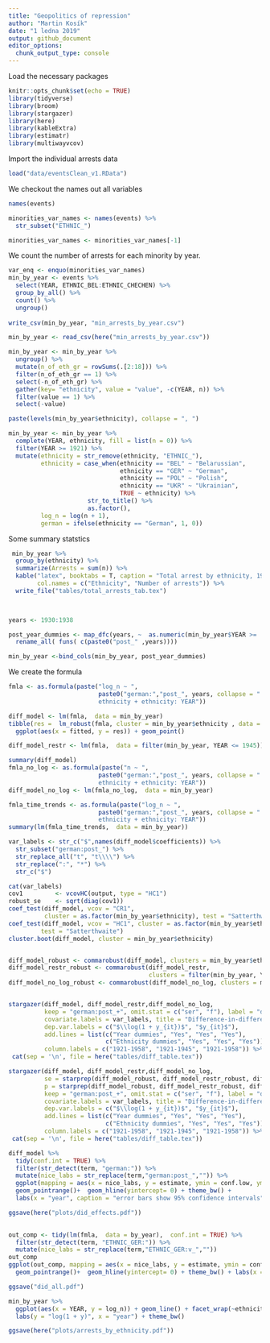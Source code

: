 ```yaml
---
title: "Geopolitics of repression"
author: "Martin Kosík"
date: "1 ledna 2019"
output: github_document
editor_options: 
  chunk_output_type: console
---
```

Load the necessary packages
```r
knitr::opts_chunk$set(echo = TRUE)
library(tidyverse)
library(broom)
library(stargazer)
library(here)
library(kableExtra)
library(estimatr)
library(multiwayvcov)
```


Import the individual arrests data
```r
load("data/eventsClean_v1.RData")
```

We checkout the names out all variables
```r
names(events)

minorities_var_names <- names(events) %>% 
  str_subset("ETHNIC_")

minorities_var_names <- minorities_var_names[-1]
```

We count the number of arrests for each minority by year.
```r
var_enq <- enquo(minorities_var_names)
min_by_year <- events %>%
  select(YEAR, ETHNIC_BEL:ETHNIC_CHECHEN) %>% 
  group_by_all() %>% 
  count() %>% 
  ungroup()
  
write_csv(min_by_year, "min_arrests_by_year.csv")

```


```r

  
min_by_year <- read_csv(here("min_arrests_by_year.csv"))

min_by_year <- min_by_year %>% 
  ungroup() %>% 
  mutate(n_of_eth_gr = rowSums(.[2:18])) %>% 
  filter(n_of_eth_gr == 1) %>% 
  select(-n_of_eth_gr) %>% 
  gather(key= "ethnicity", value = "value", -c(YEAR, n)) %>% 
  filter(value == 1) %>% 
  select(-value)

paste(levels(min_by_year$ethnicity), collapse = ", ")

```

```r
min_by_year <- min_by_year %>% 
  complete(YEAR, ethnicity, fill = list(n = 0)) %>% 
  filter(YEAR >= 1921) %>% 
  mutate(ethnicity = str_remove(ethnicity, "ETHNIC_"), 
         ethnicity = case_when(ethnicity == "BEL" ~ "Belarussian",
                               ethnicity == "GER" ~ "German",
                               ethnicity == "POL" ~ "Polish",
                               ethnicity == "UKR" ~ "Ukrainian",
                               TRUE ~ ethnicity) %>% 
                      str_to_title() %>% 
                      as.factor(),
         log_n = log(n + 1), 
         german = ifelse(ethnicity == "German", 1, 0))


```

Some summary statstics
```r
 min_by_year %>% 
  group_by(ethnicity) %>% 
  summarize(Arrests = sum(n)) %>% 
  kable("latex", booktabs = T, caption = "Total arrest by ethnicity, 1921-1958", 
        col.names = c("Ethnicity", "Number of arrests")) %>% 
  write_file("tables/total_arrests_tab.tex")

  
```


```r
years <- 1930:1938

post_year_dummies <- map_dfc(years, ~  as.numeric(min_by_year$YEAR >= .)) %>% 
  rename_all( funs( c(paste0("post_" ,years))))

min_by_year <-bind_cols(min_by_year, post_year_dummies)
```


We create the formula 
```r
fmla <- as.formula(paste("log_n ~ ", 
                         paste0("german:","post_", years, collapse = " + "),  "+ as.factor(YEAR) +
                         ethnicity + ethnicity: YEAR"))

diff_model <- lm(fmla,  data = min_by_year)
tibble(res =  lm_robust(fmla, cluster = min_by_year$ethnicity , data = min_by_year, se_type = "stata")$fitted.values - min_by_year$log_n, fitted = lm_robust(fmla, cluster = min_by_year$ethnicity , data = min_by_year, se_type = "stata")$fitted.values) %>% 
  ggplot(aes(x = fitted, y = res)) + geom_point()

diff_model_restr <- lm(fmla,  data = filter(min_by_year, YEAR <= 1945))

summary(diff_model)
fmla_no_log <- as.formula(paste("n ~ ", 
                         paste0("german:","post_", years, collapse = " + "),  "+ as.factor(YEAR) +
                         ethnicity + ethnicity: YEAR"))
diff_model_no_log <- lm(fmla_no_log,  data = min_by_year)

fmla_time_trends <- as.formula(paste("log_n ~ ", 
                         paste0("german:","post_", years, collapse = " + "),  "+ as.factor(YEAR) +
                         ethnicity + ethnicity: YEAR"))
summary(lm(fmla_time_trends,  data = min_by_year))

```

```r
var_labels <- str_c("$",names(diff_model$coefficients)) %>% 
  str_subset("german:post_") %>% 
  str_replace_all("t", "t\\\\") %>% 
  str_replace(":", "*") %>% 
  str_c("$")

cat(var_labels)
cov1         <- vcovHC(output, type = "HC1")
robust_se    <- sqrt(diag(cov1))
coef_test(diff_model, vcov = "CR1", 
          cluster = as.factor(min_by_year$ethnicity), test = "Satterthwaite")
coef_test(diff_model, vcov = "HC1", cluster = as.factor(min_by_year$ethnicity),
         test = "Satterthwaite")
cluster.boot(diff_model, cluster = min_by_year$ethnicity)


diff_model_robust <- commarobust(diff_model, clusters = min_by_year$ethnicity, se_type = "stata")
diff_model_restr_robust <- commarobust(diff_model_restr,
                                       clusters = filter(min_by_year, YEAR <= 1945)$ethnicity, se_type = "stata")
diff_model_no_log_robust <- commarobust(diff_model_no_log, clusters = min_by_year$ethnicity, se_type = "stata")


stargazer(diff_model, diff_model_restr,diff_model_no_log,
          keep = "german:post_+", omit.stat = c("ser", "f"), label = "dif_table",
          covariate.labels = var_labels, title = "Difference-in-difference results",
          dep.var.labels = c("$\\log(1 + y_{it})$", "$y_{it}$"), 
          add.lines = list(c("Year dummies", "Yes", "Yes", "Yes"),
                           c("Ethnicity dummies", "Yes", "Yes", "Yes")),
          column.labels = c("1921-1958", "1921-1945", "1921-1958")) %>% 
 cat(sep = '\n', file = here("tables/diff_table.tex"))
```

```r
stargazer(diff_model, diff_model_restr,diff_model_no_log,
          se = starprep(diff_model_robust, diff_model_restr_robust, diff_model_no_log_robust),
          p = starprep(diff_model_robust, diff_model_restr_robust, diff_model_no_log_robust, stat = "p.value"),
          keep = "german:post_+", omit.stat = c("ser", "f"), label = "dif_table",
          covariate.labels = var_labels, title = "Difference-in-difference results",
          dep.var.labels = c("$\\log(1 + y_{it})$", "$y_{it}$"), 
          add.lines = list(c("Year dummies", "Yes", "Yes", "Yes"),
                           c("Ethnicity dummies", "Yes", "Yes", "Yes")),
          column.labels = c("1921-1958", "1921-1945", "1921-1958")) %>% 
 cat(sep = '\n', file = here("tables/diff_table.tex"))
```

```r
diff_model %>% 
  tidy(conf.int = TRUE) %>% 
  filter(str_detect(term, "german:")) %>% 
  mutate(nice_labs = str_replace(term,"german:post_","")) %>% 
  ggplot(mapping = aes(x = nice_labs, y = estimate, ymin = conf.low, ymax = conf.high, group = 1))+ 
  geom_pointrange()+  geom_hline(yintercept= 0) + theme_bw() + 
  labs(x = "year", caption = "error bars show 95% confidence intervals")

ggsave(here("plots/did_effects.pdf"))
  
```

```r
out_comp <- tidy(lm(fmla,  data = by_year),  conf.int = TRUE) %>% 
  filter(str_detect(term, "ETHNIC_GER:")) %>% 
  mutate(nice_labs = str_replace(term,"ETHNIC_GER:v_",""))
out_comp 
ggplot(out_comp, mapping = aes(x = nice_labs, y = estimate, ymin = conf.low, ymax = conf.high, group = 1))+ 
  geom_pointrange()+  geom_hline(yintercept= 0) + theme_bw() + labs(x = "year", title = "Estimates ")

ggsave("did_all.pdf")
```


```r
min_by_year %>% 
  ggplot(aes(x = YEAR, y = log_n)) + geom_line() + facet_wrap(~ethnicity) +
  labs(y = "log(1 + y)", x = "year") + theme_bw()

ggsave(here("plots/arrests_by_ethnicity.pdf"))
```

